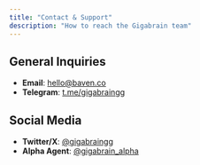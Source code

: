 ```yaml
---
title: "Contact & Support"
description: "How to reach the Gigabrain team"
---
```


## General Inquiries
- **Email**: hello@baven.co
- **Telegram**: [t.me/gigabraingg](https://t.me/gigabraingg)

## Social Media
- **Twitter/X**: [@gigabraingg](https://twitter.com/gigabraingg)
- **Alpha Agent**: [@gigabrain_alpha](https://twitter.com/gigabrain_alpha)
